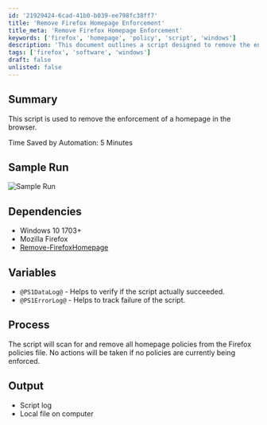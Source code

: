 ```yaml
---
id: '21929424-6cad-41b0-b039-ee798fc38ff7'
title: 'Remove Firefox Homepage Enforcement'
title_meta: 'Remove Firefox Homepage Enforcement'
keywords: ['firefox', 'homepage', 'policy', 'script', 'windows']
description: 'This document outlines a script designed to remove the enforcement of a homepage in the Mozilla Firefox browser. It details the dependencies required, the process involved in scanning and removing homepage policies, and the expected output including logs for success and failure tracking.'
tags: ['firefox', 'software', 'windows']
draft: false
unlisted: false
---
```

## Summary

This script is used to remove the enforcement of a homepage in the browser.

Time Saved by Automation: 5 Minutes

## Sample Run

![Sample Run](../../../static/img/Mozilla-Firefox---Remove-Homepage/image_1.png)

## Dependencies

- Windows 10 1703+
- Mozilla Firefox
- [Remove-FirefoxHomepage](https://proval.itglue.com/DOC-5078775-7348111)

## Variables

- `@PS1DataLog@` - Helps to verify if the script actually succeeded.
- `@PS1ErrorLog@` - Helps to track failure of the script.

## Process

The script will scan for and remove all homepage policies from the Firefox policies file. No actions will be taken if no policies are currently being enforced.

## Output

- Script log
- Local file on computer











